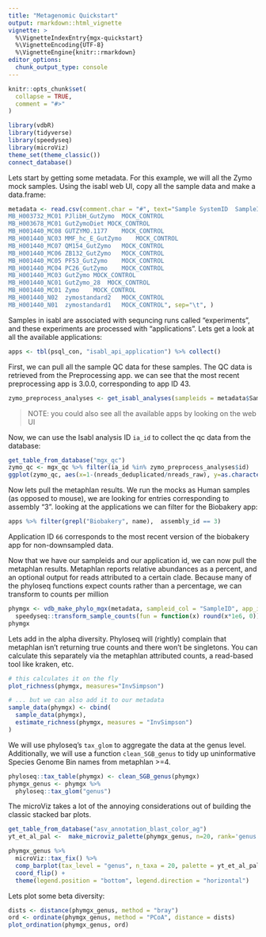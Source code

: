 ```yaml
---
title: "Metagenomic Quickstart"
output: rmarkdown::html_vignette
vignette: >
  %\VignetteIndexEntry{mgx-quickstart}
  %\VignetteEncoding{UTF-8}
  %\VignetteEngine{knitr::rmarkdown}
editor_options: 
  chunk_output_type: console
---
```


```r
knitr::opts_chunk$set(
  collapse = TRUE,
  comment = "#>"
)
```

```r
library(vdbR)
library(tidyverse)
library(speedyseq)
library(microViz)
theme_set(theme_classic())
connect_database()

```

Lets start by getting some metadata. For this example, we will all the Zymo mock samples.  Using the isabl web UI, copy all the sample data and make a data.frame:

```r
metadata <- read.csv(comment.char = "#", text="Sample SystemID	SampleID	Category
MB_H003732_MC01	PJlibH_GutZymo	MOCK_CONTROL
MB_H003678_MC01	GutZymoDiet	MOCK_CONTROL
MB_H001440_MC08	GUTZYMO.1177	MOCK_CONTROL
MB_H001440_NC03	MMF_hc_E_GutZymo	MOCK_CONTROL
MB_H001440_MC07	QM154_GutZymo	MOCK_CONTROL
MB_H001440_MC06	ZB132_GutZymo	MOCK_CONTROL
MB_H001440_MC05	PF53_GutZymo	MOCK_CONTROL
MB_H001440_MC04	PC26_GutZymo	MOCK_CONTROL
MB_H001440_MC03	GutZymo	MOCK_CONTROL
MB_H001440_NC01	GutZymo_28	MOCK_CONTROL
MB_H001440_MC01	Zymo	MOCK_CONTROL
MB_H001440_N02	zymostandard2	MOCK_CONTROL
MB_H001440_N01	zymostandard1	MOCK_CONTROL", sep="\t", )
```

Samples in isabl are associated with sequncing runs called "experiments", and these experiments are processed with "applications".  Lets get a look at all the available applications:
```r
apps <- tbl(psql_con, "isabl_api_application") %>% collect()
```

First, we can pull all the sample QC data for these samples.  The QC data is retrieved from the Preprocessing app. we can see that the most recent preprocessing app is 3.0.0, corresponding to app ID 43.


```r
zymo_preprocess_analyses <- get_isabl_analyses(sampleids = metadata$SampleID, app_id = "43")

```

> NOTE: you could also see all the available apps by looking on the web UI

Now, we can use the Isabl analysis ID `ia_id` to collect the qc data from the database:
```r
get_table_from_database("mgx_qc")
zymo_qc <- mgx_qc %>% filter(ia_id %in% zymo_preprocess_analyses$id)
ggplot(zymo_qc, aes(x=1-(nreads_deduplicated/nreads_raw), y=as.character(ia_id))) + geom_point()

```

Now lets pull the metaphlan results. We run the mocks as Human samples (as opposed to mouse), we are looking for entries corresponding to assembly "3". looking at the applications we can filter for the Biobakery app:
```r
apps %>% filter(grepl("Biobakery", name),  assembly_id == 3)
```

Application ID `66` corresponds to the most recent version of the biobakery app for non-downsampled data.


Now that we have our sampleids and our application id, we can now pull the metaphlan results. Metaphlan reports relative abundances as a percent, and  an optional output for reads attributed to a certain clade.  Because many of the phyloseq functions expect counts rather than a percentage, we can transform to counts per million


```r
phymgx <- vdb_make_phylo_mgx(metadata, sampleid_col = "SampleID", app_id = 66) %>% 
  speedyseq::transform_sample_counts(fun = function(x) round(x*1e6, 0))
phymgx

```

Lets add in the alpha diversity. Phyloseq will (rightly) complain that metaphlan isn't returning true counts and there won't be singletons. You can calculate this separately via the metaphlan attributed counts, a read-based tool like kraken, etc.

```r
# this calculates it on the fly
plot_richness(phymgx, measures="InvSimpson")

# ... but we can also add it to our metadata
sample_data(phymgx) <- cbind(
  sample_data(phymgx),
  estimate_richness(phymgx, measures = "InvSimpson")
)
```


We will use phyloseq's `tax_glom` to aggregate the data at the genus level. Additionally, we will use a function `clean_SGB_genus` to tidy up uninformative Species Genome Bin names from metaphlan >=4.

```r
phyloseq::tax_table(phymgx) <- clean_SGB_genus(phymgx)
phymgx_genus <- phymgx %>% 
  phyloseq::tax_glom("genus") 
```

The microViz takes a lot of the annoying considerations out of building the classic stacked bar plots.
```r
get_table_from_database("asv_annotation_blast_color_ag")
yt_et_al_pal <-  make_microviz_palette(phymgx_genus, n=20, rank='genus', color_db=asv_annotation_blast_color_ag)

phymgx_genus %>%
  microViz::tax_fix() %>% 
  comp_barplot(tax_level = "genus", n_taxa = 20, palette = yt_et_al_pal) +
  coord_flip() + 
  theme(legend.position = "bottom", legend.direction = "horizontal")

```

Lets plot some beta diversity:
```r
dists <- distance(phymgx_genus, method = "bray")
ord <- ordinate(phymgx_genus, method = "PCoA", distance = dists)
plot_ordination(phymgx_genus, ord)

```



